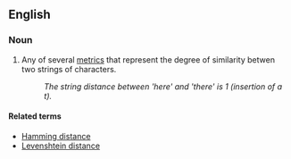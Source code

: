 ==English==

===Noun===
{{en-noun|head=[[string]] [[distance]]}}

# {{context|computer science|lang=en}} Any of several [[metric]]s that represent the degree of similarity betwen two strings of characters.
#:''The string distance between 'here' and 'there' is 1 (insertion of a t).''

====Related terms====
*[[Hamming distance]]
*[[Levenshtein distance]]